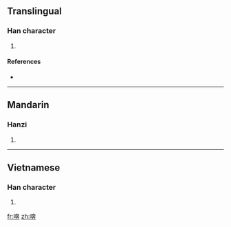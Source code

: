 ==Translingual==

===Han character===
{{Han char|rn=30|rad=口|as=09|sn=12|four=|canj=口大十廿 (RKJT)}}

# {{defn|Han|sort=口09}}

====References====
* {{Han ref|kx=0201.010|dkj=03994|dj=0423.010|hdz=10652.080|uh=55AF|ud=21935}}

----

==Mandarin==

===Hanzi===
{{cmn-hanzi|pin=[[chā]] ([[cha1]]), [[pēn]] ([[pen1]])|wg=ch'a<sup>1</sup>, p'en<sup>1</sup>}}

# {{defn|Mandarin|sort=口09}}

----

==Vietnamese==

===Han character===
{{vi-hantu|[[buông]]|rs=口09}}

# {{defn|Vietnamese|sort=口09}}

[[fr:喯]]
[[zh:喯]]